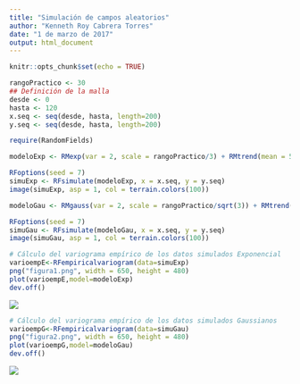 ```yaml
---
title: "Simulación de campos aleatorios"
author: "Kenneth Roy Cabrera Torres"
date: "1 de marzo de 2017"
output: html_document
---
```


```r
knitr::opts_chunk$set(echo = TRUE)
```

```r
rangoPractico <- 30
## Definición de la malla
desde <- 0
hasta <- 120
x.seq <- seq(desde, hasta, length=200)
y.seq <- seq(desde, hasta, length=200)
```



```r
require(RandomFields)

modeloExp <- RMexp(var = 2, scale = rangoPractico/3) + RMtrend(mean = 5)

RFoptions(seed = 7)
simuExp <- RFsimulate(modeloExp, x = x.seq, y = y.seq)
image(simuExp, asp = 1, col = terrain.colors(100))
```


```r
modeloGau <- RMgauss(var = 2, scale = rangoPractico/sqrt(3)) + RMtrend(mean = 5)

RFoptions(seed = 7)
simuGau <- RFsimulate(modeloGau, x = x.seq, y = y.seq)
image(simuGau, asp = 1, col = terrain.colors(100))

```


```r
# Cálculo del variograma empírico de los datos simulados Exponencial
varioempE<-RFempiricalvariogram(data=simuExp)
png("figura1.png", width = 650, height = 480)
plot(varioempE,model=modeloExp)
dev.off()
```

![](figura1.png)

```r
# Cálculo del variograma empírico de los datos simulados Gaussianos
varioempG<-RFempiricalvariogram(data=simuGau)
png("figura2.png", width = 650, height = 480)
plot(varioempG,model=modeloGau)
dev.off()
```

![](figura2.png)
